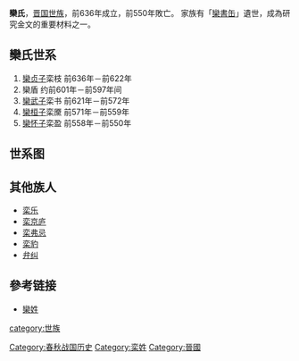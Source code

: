 '''欒氏'''，[[晋国|晋国]][[世族|世族]]，前636年成立，前550年敗亡。
家族有「[[欒書缶|欒書缶]]」遺世，成為研究金文的重要材料之一。
==欒氏世系==
#[[欒贞子|欒贞子]]栾枝 前636年－前622年
#欒盾 约前601年－前597年间
#[[欒武子|欒武子]]栾书 前621年－前572年
#[[欒桓子|欒桓子]]栾黡 前571年－前559年
#[[欒怀子|欒怀子]]栾盈 前558年－前550年

==世系图==
<center>
{{familytree/start}}
{{familytree | Bi |Bi=[[栾宾|栾宾]]}}
{{familytree | |!|}}
{{familytree | Go |Go=[[栾共叔|栾共叔]]}}
{{familytree | |!|}}
{{familytree | Zh |Zh=[[栾贞子|栾贞子]]栾枝}}
{{familytree | |!|}}
{{familytree | Du |Du=[[栾盾|栾盾]]}}
{{familytree | |!|}}
{{familytree | Wu |Wu=[[栾武子|栾武子]]栾书}}
{{familytree | |)|-|-|-|.|}}
{{familytree | Hu | | Zh |Hu=[[栾桓子|栾桓子]]栾黡|Zh=[[欒鍼|欒鍼]]}}
{{familytree | |!|}}
{{familytree | Hu |Hu=[[栾怀子|栾怀子]]栾盈}}
{{familytree/end}}
</center>

==其他族人==
*[[栾乐|栾乐]] 
*[[栾京庐|栾京庐]]
*[[栾弗忌|栾弗忌]] 
*[[栾豹|栾豹]] 
*[[弁纠|弁纠]]

==參考链接==
*[[欒姓|欒姓]]

[[Category:春秋战国历史|Category:春秋战国历史]]
[[category:世族|category:世族]]
[[Category:栾姓|Category:栾姓]]
[[Category:晉國|Category:晉國]]